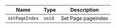 | Name           | Type   | Description        |
| -------------- | ------ | ------------------ |
| `setPageIndex` | `void` | Set Page pageindex |
